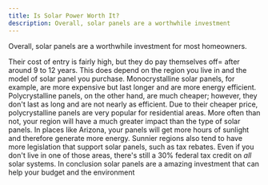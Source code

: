 ```yaml
---
title: Is Solar Power Worth It?
description: Overall, solar panels are a worthwhile investment
---
```


Overall, solar panels are a worthwhile investment for most homeowners.

Their cost of entry is fairly high, but they do pay themselves off= after around 9 to 12 years.
This does depend on the region you live in and the model of solar panel you purchase.
Monocrystalline solar panels, for example, are more expensive but last longer and are more energy efficient.
Polycrystalline panels, on the other hand, are much cheaper; however, they don't last as long and are not nearly as efficient.
Due to their cheaper price, polycrystalline panels are very popular for residential areas.
More often than not, your region will have a much greater impact than the type of solar panels.
In places like Arizona, your panels will get more hours of sunlight and therefore generate more energy.
Sunnier regions also tend to have more legislation that support solar panels, such as tax rebates.
Even if you don't live in one of those areas, there's still a 30% federal tax credit on _all_ solar systems.
In conclusion solar panels are a amazing investment that can help your budget and the environment
